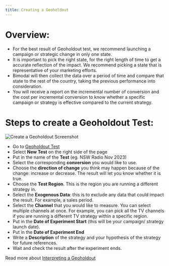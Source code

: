 ```yaml
---
title: Creating a Geoholdout
---
```

# Overview:
- For the best result of Geoholdout test, we recommend launching a campaign or strategic change in only one state.
- It is important to pick the right state, for the right length of time to get a accurate reflection of the impact. We recommend picking a state that is representative of your marketing efforts.
- Bimodal will then collect the data over a period of time and compare that state to the rest of the country, taking the previous performance into consideration.
- You will receive a report on the incremental number of conversion and the cost per incremental conversion to know whether a specific campaign or strategy is effective compared to the current strategy.

# Steps to create a Geoholdout Test:

![Create a Geoholdout Screenshot](/images/OldDoc/CreateGeoholdout.png)

- Go to [Geoholdout Test](https://bimodal.io/geoholdout-test)
- Select **New Test** on the right side of the page
- Put in the name of the **Test** (eg. NSW Radio Nov 2023)
- Select the corresponding **conversion** you would like to use.
- Choose the **direction of change** you think may happen because of the change: increase or decrease. The result will let you know whether it is true.
- Choose the **Test Region**. This is the region you are running a different strategy in.
- Select the **Exogenous Data**: this is to exclude any data that could impact the result. For example, a sales period.
- Select the **Channel** that you would like to measure. You can select multiple channels at once. For example, you can pick all the TV channels if you are running a different TV strategy within a specific region.
- Put in the **Date of Experiment Start** (this will be your campaign/ strategy launch date).
- Put in the **Date of Experiment End**
- Write a **Description** of the strategy and your hypothesis of the strategy for future references.
- Wait and check the result after the experiment ends.

Read more about [Interpreting a Geoholdout](InterpretingGeoholdout.mdx)
